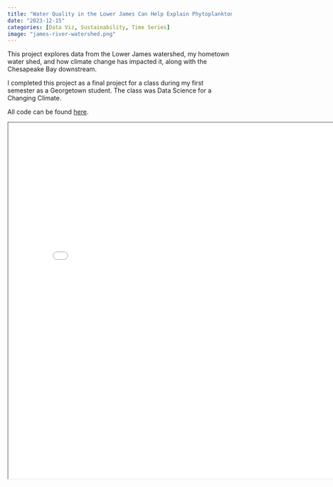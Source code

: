 ```yaml
---
title: "Water Quality in the Lower James Can Help Explain Phytoplankton Levels in the Chesapeake Bay"
date: "2023-12-15"
categories: [Data Viz, Sustainability, Time Series]
image: "james-river-watershed.png"
---
```

This project explores data from the Lower James watershed, my hometown water shed, and how climate change has impacted it, along with the Chesapeake Bay downstream.

I completed this project as a final project for a class during my first semester as a Georgetown student. The class was Data Science for a Changing Climate.

All code can be found [here](https://github.com/mattycars/STIAFinalProject.git).

<iframe 
  width="800" 
  height="800" 
  src="FinalReport.pdf">
</iframe>